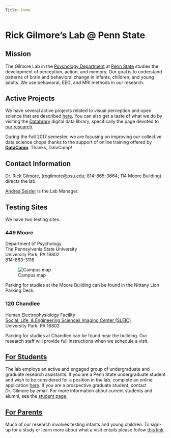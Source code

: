 ```yaml
---
Title: Home
---
```


# Rick Gilmore's Lab @ Penn State

## Mission

The Gilmore Lab in the [Psychology Department](http://psych.la.psu.edu) at [Penn State](http://www.psu.edu) studies the development of perception, action, and memory. Our goal is to understand patterns of brain and behavioral change in infants, children, and young adults. We use behavioral, EEG, and MRI methods in our research. 

## Active Projects

We have several active projects related to visual perception and open science that are described [here](research.html). You can also get a taste of what we do by visiting the <a href="https://databrary.org">Databrary</a> digital data library, specifically the page devoted to <a href="https://databrary.org/party/6">our research</a>.

During the Fall 2017 semester, we are focusing on improving our collective data science chops thanks to the support of online training offered by [**DataCamp**](http://www.datacamp.com). Thanks, DataCamp!

## Contact Information

Dr. [Rick Gilmore](http://www.personal.psu.edu/rog1), ([rogilmore@psu.edu](mailto:rogilmore@psu.edu); 814-865-3664; 114 Moore Building) directs the lab.

[Andrea Seisler](mailto:ars17@psu.edu) is the Lab Manager.

## Testing Sites

We have two testing sites. 

### 449 Moore

<p>Department of Psychology</br>
The Pennsylvania State University</br>
University Park, PA 16802</br>
814-863-3116</br>
</p>
![Campus map](images/moore-map.jpg)

Parking for studies at the Moore Building can be found in the Nittany Lion Parking Deck.

### 120 Chandlee

<p>Human Electrophysiology Facility</br>
[Social, Life, & Engineering Sciences Imaging Center (SLEIC)](http://imaging.psu.edu)</br>
University Park, PA 16802</br>
</p>

Parking for studies at Chandlee can be found near the building. Our research staff will provide full instructions when we schedule a visit.

## [For Students](pages/students.html)

The lab employs an active and engaged group of undergraduate and graduate research assistants. If you are a Penn State undergraduate student and wish to be considered for a position in the lab, complete an online application [here](https://docs.google.com/forms/d/1HgafpfTVPyMk_Wzf4b_ubzig_fs4lFGS6qh_y0sa0uE/viewform).  If you are a prospective graduate student, contact Dr. Gilmore by email.  For more information about current students and alumni, see the [student page](pages/students.html).

## [For Parents](pages/parents.html)

Much of our research involves testing infants and young children. To sign-up for a study or learn more about what a visit entails please follow [this link](pages/parents.html). 